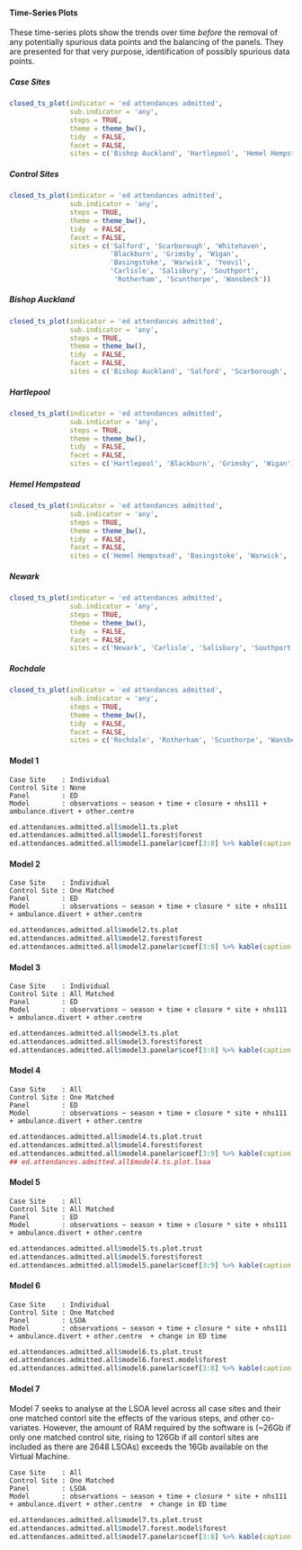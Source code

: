 #### Time-Series Plots

These time-series plots show the trends over time *before* the removal of any potentially spurious data points and the balancing of the panels.  They are presented for that very purpose, identification of possibly spurious data points.

##### Case Sites

```r
closed_ts_plot(indicator = 'ed attendances admitted',
               sub.indicator = 'any',
               steps = TRUE,
               theme = theme_bw(),
               tidy  = FALSE,
               facet = FALSE,
               sites = c('Bishop Auckland', 'Hartlepool', 'Hemel Hempstead', 'Newark', 'Rochdale'),)
```

##### Control Sites

```r
closed_ts_plot(indicator = 'ed attendances admitted',
               sub.indicator = 'any',
               steps = TRUE,
               theme = theme_bw(),
               tidy  = FALSE,
               facet = FALSE,
               sites = c('Salford', 'Scarborough', 'Whitehaven',
                         'Blackburn', 'Grimsby', 'Wigan',
                         'Basingstoke', 'Warwick', 'Yeovil',
                         'Carlisle', 'Salisbury', 'Southport',
                          'Rotherham', 'Scunthorpe', 'Wansbeck'))
```

##### Bishop Auckland

```r
closed_ts_plot(indicator = 'ed attendances admitted',
               sub.indicator = 'any',
               steps = TRUE,
               theme = theme_bw(),
               tidy  = FALSE,
               facet = FALSE,
               sites = c('Bishop Auckland', 'Salford', 'Scarborough', 'Whitehaven'))
```

##### Hartlepool

```r
closed_ts_plot(indicator = 'ed attendances admitted',
               sub.indicator = 'any',
               steps = TRUE,
               theme = theme_bw(),
               tidy  = FALSE,
               facet = FALSE,
               sites = c('Hartlepool', 'Blackburn', 'Grimsby', 'Wigan'))
```

##### Hemel Hempstead

```r
closed_ts_plot(indicator = 'ed attendances admitted',
               sub.indicator = 'any',
               steps = TRUE,
               theme = theme_bw(),
               tidy  = FALSE,
               facet = FALSE,
               sites = c('Hemel Hempstead', 'Basingstoke', 'Warwick', 'Yeovil'))
```

##### Newark

```r
closed_ts_plot(indicator = 'ed attendances admitted',
               sub.indicator = 'any',
               steps = TRUE,
               theme = theme_bw(),
               tidy  = FALSE,
               facet = FALSE,
               sites = c('Newark', 'Carlisle', 'Salisbury', 'Southport'))
```

##### Rochdale

```r
closed_ts_plot(indicator = 'ed attendances admitted',
               sub.indicator = 'any',
               steps = TRUE,
               theme = theme_bw(),
               tidy  = FALSE,
               facet = FALSE,
               sites = c('Rochdale', 'Rotherham', 'Scunthorpe', 'Wansbeck'))
```

#### Model 1
`Case Site    : Individual`\
`Control Site : None`\
`Panel        : ED`\
`Model        : observations ~ season + time + closure + nhs111 + ambulance.divert + other.centre `\

```r
ed.attendances.admitted.all$model1.ts.plot
ed.attendances.admitted.all$model1.forest$forest
ed.attendances.admitted.all$model1.panelar$coef[3:8] %>% kable(caption = ed.attendances.admitted.all$model1.panelar$caption)
```

#### Model 2

`Case Site    : Individual`\
`Control Site : One Matched`\
`Panel        : ED`\
`Model        : observations ~ season + time + closure * site + nhs111 + ambulance.divert + other.centre `\

```r
ed.attendances.admitted.all$model2.ts.plot
ed.attendances.admitted.all$model2.forest$forest
ed.attendances.admitted.all$model2.panelar$coef[3:8] %>% kable(caption = ed.attendances.admitted.all$model2.panelar$caption)
```

#### Model 3

`Case Site    : Individual`\
`Control Site : All Matched`\
`Panel        : ED`\
`Model        : observations ~ season + time + closure * site + nhs111 + ambulance.divert + other.centre `\

```r
ed.attendances.admitted.all$model3.ts.plot
ed.attendances.admitted.all$model3.forest$forest
ed.attendances.admitted.all$model3.panelar$coef[3:8] %>% kable(caption = ed.attendances.admitted.all$model3.panelar$caption)
```

#### Model 4

`Case Site    : All`\
`Control Site : One Matched`\
`Panel        : ED`\
`Model        : observations ~ season + time + closure * site + nhs111 + ambulance.divert + other.centre `\

```r
ed.attendances.admitted.all$model4.ts.plot.trust
ed.attendances.admitted.all$model4.forest$forest
ed.attendances.admitted.all$model4.panelar$coef[3:9] %>% kable(caption = ed.attendances.admitted.all$model4.panelar$caption)
## ed.attendances.admitted.all$model4.ts.plot.lsoa
```

#### Model 5

`Case Site    : All`\
`Control Site : All Matched`\
`Panel        : ED`\
`Model        : observations ~ season + time + closure * site + nhs111 + ambulance.divert + other.centre `\


```r
ed.attendances.admitted.all$model5.ts.plot.trust
ed.attendances.admitted.all$model5.forest$forest
ed.attendances.admitted.all$model5.panelar$coef[3:9] %>% kable(caption = ed.attendances.admitted.all$model5.panelar$caption)
```

#### Model 6

`Case Site    : Individual`\
`Control Site : One Matched`\
`Panel        : LSOA`\
`Model        : observations ~ season + time + closure * site + nhs111 + ambulance.divert + other.centre  + change in ED time`\

```r
ed.attendances.admitted.all$model6.ts.plot.trust
ed.attendances.admitted.all$model6.forest.model$forest
ed.attendances.admitted.all$model6.panelar$coef[3:8] %>% kable(caption = ed.attendances.admitted.all$model6.panelar$caption)
```

#### Model 7

Model 7 seeks to analyse at the LSOA level across all case sites and their one matched contorl site the effects of the various steps, and other co-variates.  However, the amount of RAM required by the software is (~26Gb if only one matched control site, rising to 126Gb if all contorl sites are included as there are 2648 LSOAs) exceeds the 16Gb available on the Virtual Machine.

`Case Site    : All`\
`Control Site : One Matched`\
`Panel        : LSOA`\
`Model        : observations ~ season + time + closure * site + nhs111 + ambulance.divert + other.centre  + change in ED time`\

```r
ed.attendances.admitted.all$model7.ts.plot.trust
ed.attendances.admitted.all$model7.forest.model$forest
ed.attendances.admitted.all$model7.panelar$coef[3:8] %>% kable(caption = ed.attendances.admitted.all$model7.panelar$caption)
```
